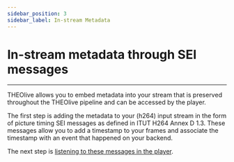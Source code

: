 ```yaml
---
sidebar_position: 3
sidebar_label: In-stream Metadata
---
```


# In-stream metadata through SEI messages

---

THEOlive allows you to embed metadata into your stream that is preserved throughout the THEOlive pipeline and can be accessed by the player.

The first step is adding the metadata to your (h264) input stream in the form of picture timing SEI messages as defined in ITUT H264 Annex D 1.3. These messages allow you to add a timestamp to your frames and associate the timestamp with an event that happened on your backend.

The next step is [listening to these messages in the player](../playback/web/metadata.mdx).
